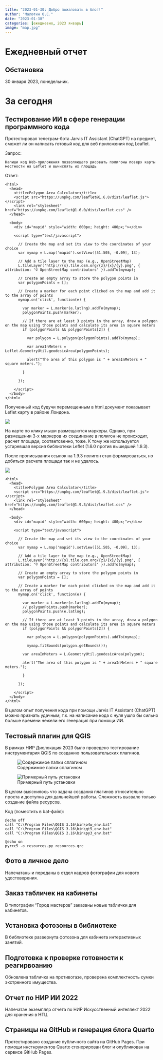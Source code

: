 ```yaml
---
title: "2023-01-30: Добро пожаловать в блог!"
author: "Малютин О.С."
date: "2023-01-30"
categories: [ежедневно, 2023 январь]
image: "map.jpg"
---
```


# Ежедневный отчет
## Обстановка
30 января 2023, понедельник. 

# За сегодня
## Тестирование ИИ в сфере генерации программного кода
Протестировал телеграм-бота Jarvis IT Assistant (ChatGPT) на предмет, сможет ли он написать готовый код для веб приложения под Leaflet.

Запрос:
```
Напиши код Web-приложения позволяющего рисовать полигоны поверх карты местности на Leflet и вычислять их площадь
```

Ответ:
```
<html>
  <head>
    <title>Polygon Area Calculator</title>
    <script src="https://unpkg.com/leaflet@1.6.0/dist/leaflet.js"></script>
    <link rel="stylesheet" href="https://unpkg.com/leaflet@1.6.0/dist/leaflet.css" />
  </head>

  <body>
    <div id="mapid" style="width: 600px; height: 400px;"></div>

    <script type="text/javascript">

      // Create the map and set its view to the coordinates of your choice
      var mymap = L.map('mapid').setView([51.505, -0.09], 13);

      // Add a tile layer to the map (e.g., OpenStreetMap)
      L.tileLayer('http://{s}.tile.osm.org/{z}/{x}/{y}.png', { attribution: '© OpenStreetMap contributors' }).addTo(mymap);

      // Create an empty array to store the polygon points in
      var polygonPoints = [];

      // Create a marker for each point clicked on the map and add it to the array of points
      mymap.on('click', function(e) {

        var marker = L.marker(e.latlng).addTo(mymap);
        polygonPoints.push(marker);

        // If there are at least 3 points in the array, draw a polygon on the map using those points and calculate its area in square meters
        if (polygonPoints && polygonPoints[2]) {

          var polygon = L.polygon(polygonPoints).addTo(mymap);

          var areaInMeters = Leflet.GeometryUtil.geodesicArea(polygonPoints);

          alert("The area of this polygon is " + areaInMeters + " square meters."); 

        }  

      });  

    </script>  
  </body>  
</html>
```

Полученный код будучи перемещенным в html документ показывает Leflet карту в районе Лондона.

![](map.jpg)

На карте по клику мыши размещаются маркеры. Однако, при размещении 3-х маркеров их соединение в полигон не происходит, расчет площади, соответсвенно, тоже. К тому же используется устаревшая версия библиотеки Leflet (1.6.0 против вышедшей 1.9.3).

После прописывания ссылок на 1.9.3 полигон стал формироваться, но добиться расчета площади так и не удалось.

![](map2.jpg)

```
<html>
  <head>
    <title>Polygon Area Calculator</title>
    <script src="https://unpkg.com/leaflet@1.9.3/dist/leaflet.js"></script>
    <link rel="stylesheet" href="https://unpkg.com/leaflet@1.9.3/dist/leaflet.css" />
  </head>

  <body>
    <div id="mapid" style="width: 600px; height: 400px;"></div>

    <script type="text/javascript">

      // Create the map and set its view to the coordinates of your choice
      var mymap = L.map('mapid').setView([51.505, -0.09], 13);

      // Add a tile layer to the map (e.g., OpenStreetMap)
      L.tileLayer('http://{s}.tile.osm.org/{z}/{x}/{y}.png', { attribution: '© OpenStreetMap contributors' }).addTo(mymap);

      // Create an empty array to store the polygon points in
      var polygonPoints = [];

      // Create a marker for each point clicked on the map and add it to the array of points
      mymap.on('click', function(e) {

        var marker = L.marker(e.latlng).addTo(mymap);
        // polygonPoints.push(marker);
        polygonPoints.push(e.latlng);

        // If there are at least 3 points in the array, draw a polygon on the map using those points and calculate its area in square meters
        if (polygonPoints && polygonPoints[2]) {

          var polygon = L.polygon(polygonPoints).addTo(mymap);

          mymap.fitBounds(polygon.getBounds());

        var areaInMeters = L.GeometryUtil.geodesicArea(polygon);

        alert("The area of this polygon is " + areaInMeters + " square meters."); 

        }  

      });  

    </script>  
  </body>  
</html>
```

В целом опыт получения кода при помощи Jarvis IT Assistant (ChatGPT) можно признать удачным, т.к. на написание кода с нуля ушло бы сильно больше времени нежели его генерация при помощи ИИ.

## Тестовый плагин для QGIS
В рамках НИР Дислокация 2023 было проведено тестирование инструментария QGIS по созданию пользовательских плагинов.

![Содержимое папки сплагином](plugin_content.jpeg)

![Примерный путь установки](plagin_path.jpeg)

В целом выяснилось что задача создания плагинов относительно проста и доступна для дальнейшей работы. Сложность вызвало только создание файла ресурсов.

Код (поместить в bat-файл):
```
@echo off
call "C:\Program Files\QGIS 3.16\bin\o4w_env.bat"
call "C:\Program Files\QGIS 3.16\bin\qt5_env.bat"
call "C:\Program Files\QGIS 3.16\bin\py3_env.bat"

@echo on
pyrcc5 -o resources.py resources.qrc
```

## Фото в личное дело
Напечатаны и переданы в отдел кадров фотографии для нового удостоверения.

## Заказ табличек на кабинеты
В типографии "Город мастеров" заказаны новые таблички для кабинетов.

## Установка фотозоны в библиотеке
В библиотеке развернута фотозона для кабинета интерактивных занятий.

## Подготовка к проверке готовности к реагирвоанию
Обновлена табличка на противогазе, проверена комплектность сумки экстренного имущества.

## Отчет по НИР ИИ 2022
Напечатан экземпляр отчета по НИР Искусственный интеллект 2022 для хранения в НТЦ.

## Страницы на GitHub и генерация блога Quarto
Протестировано создание публичного сайта на GitHub Pages. При помощи инстнрументов Quarto сгенерирован блог и опубликован на сервисе GitHub Pages.